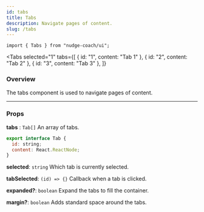 ```yaml
---
id: tabs
title: Tabs
description: Navigate pages of content.
slug: /tabs
---
```



```jsx"
import { Tabs } from "nudge-coach/ui";
```

<Tabs
  selected="1"
  tabs={[
    { id: "1", content: "Tab 1" },
    { id: "2", content: "Tab 2" },
    { id: "3", content: "Tab 3" },
  ]}
></Tabs>

### Overview

The tabs component is used to navigate pages of content.

---

### Props

**tabs** : `Tab[]` An array of tabs.

```jsx
export interface Tab {
  id: string;
  content: React.ReactNode;
}
```

**selected**: `string` Which tab is currently selected.

**tabSelected**: `(id) => {}` Callback when a tab is clicked.

**expanded?**: `boolean` Expand the tabs to fill the container.

**margin?**: `boolean` Adds standard space around the tabs.
